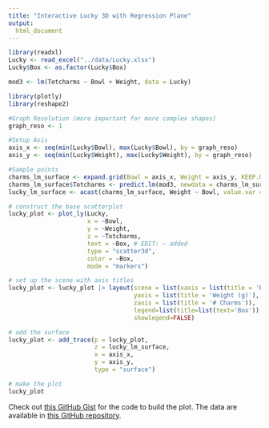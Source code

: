 ```yaml
---
title: "Interactive Lucky 3D with Regression Plane"
output:
  html_document
---
```



```r
library(readxl)
Lucky <- read_excel("../data/Lucky.xlsx")
Lucky$Box <- as.factor(Lucky$Box)

mod3 <- lm(Totcharms ~ Bowl + Weight, data = Lucky)

library(plotly)
library(reshape2)

#Graph Resolution (more important for more complex shapes)
graph_reso <- 1

#Setup Axis
axis_x <- seq(min(Lucky$Bowl), max(Lucky$Bowl), by = graph_reso)
axis_y <- seq(min(Lucky$Weight), max(Lucky$Weight), by = graph_reso)

#Sample points
charms_lm_surface <- expand.grid(Bowl = axis_x, Weight = axis_y, KEEP.OUT.ATTRS = FALSE)
charms_lm_surface$Totcharms <- predict.lm(mod3, newdata = charms_lm_surface)
lucky_lm_surface <- acast(charms_lm_surface, Weight ~ Bowl, value.var = "Totcharms") # y ~ x

# construct the base scatterplot
lucky_plot <- plot_ly(Lucky,
                      x = ~Bowl,
                      y = ~Weight,
                      z = ~Totcharms,
                      text = ~Box, # EDIT: ~ added
                      type = "scatter3d",
                      color = ~Box,
                      mode = "markers")

# set up the scene with axis titles
lucky_plot <- lucky_plot |> layout(scene = list(xaxis = list(title = 'Bowl'),
                                   yaxis = list(title = 'Weight (g)'),
                                   zaxis = list(title = '# Charms')),
                                   legend=list(title=list(text='Box')),
                                   showlegend=FALSE)

# add the surface
lucky_plot <- add_trace(p = lucky_plot,
                        z = lucky_lm_surface,
                        x = axis_x,
                        y = axis_y,
                        type = "surface")

# make the plot
lucky_plot
```

Check out [this GitHub Gist](https://gist.github.com/gjkerns/8636439f9e6afdea1ba9d301b2b38947) for the code to build the plot.  The data are available in [this GitHub repository](https://github.com/gjkerns/luckyCharms).
